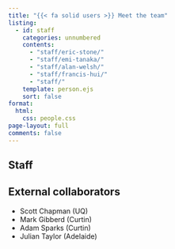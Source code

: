 ```yaml
---
title: "{{< fa solid users >}} Meet the team"
listing:
  - id: staff
    categories: unnumbered
    contents:
      - "staff/eric-stone/"
      - "staff/emi-tanaka/"
      - "staff/alan-welsh/"
      - "staff/francis-hui/"
      - "staff/"
    template: person.ejs
    sort: false
format:
  html:
    css: people.css
page-layout: full
comments: false
---
```


## Staff

:::{#staff}
:::

## External collaborators

- Scott Chapman (UQ)
- Mark Gibberd (Curtin)
- Adam Sparks (Curtin)
- Julian Taylor (Adelaide)
